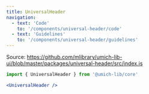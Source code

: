 ```yaml
---
title: UniversalHeader
navigation:
  - text: 'Code'
    to: '/components/universal-header/code'
  - text: 'Guidelines'
    to: '/components/universal-header/guidelines'
---
```


Source: https://github.com/mlibrary/umich-lib-ui/blob/master/packages/universal-header/src/index.js

```js
import { UniversalHeader } from '@umich-lib/core'
```

```jsx live
<UniversalHeader />
```